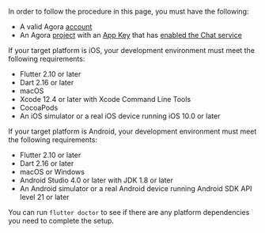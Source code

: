 <PlatformWrapper platform="flutter">

In order to follow the procedure in this page, you must have the following:

- A valid Agora [account](https://docs.agora.io/en/video-calling/reference/manage-agora-account/#create-an-agora-account)
- An Agora [project](https://docs.agora.io/en/video-calling/reference/manage-agora-account/#create-an-agora-project) with an [App Key](https://docs.agora.io/en/agora-chat/get-started/enable#get-the-information-of-the-chat-project) that has [enabled the Chat service](enable) 

If your target platform is iOS, your development environment must meet the following requirements:
- Flutter 2.10 or later
- Dart 2.16 or later
- macOS
- Xcode 12.4 or later with Xcode Command Line Tools
- CocoaPods
- An iOS simulator or a real iOS device running iOS 10.0 or later

If your target platform is Android, your development environment must meet the following requirements:
- Flutter 2.10 or later
- Dart 2.16 or later
- macOS or Windows
- Android Studio 4.0 or later with JDK 1.8 or later
- An Android simulator or a real Android device running Android SDK API level 21 or later

<div class="alert note">You can run <code>flutter doctor</code> to see if there are any platform dependencies you need to complete the setup.</div>

</PlatformWrapper>